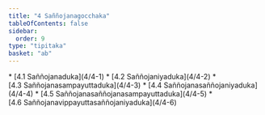 ```yaml
---
title: "4 Saññojanagocchaka"
tableOfContents: false
sidebar:
  order: 9
type: "tipitaka"
basket: "ab"
---
```



<DynamicBreadcrumb />



<TableOfContents>
* [4.1 Saññojanaduka](4/4-1)
* [4.2 Saññojaniyaduka](4/4-2)
* [4.3 Saññojanasampayuttaduka](4/4-3)
* [4.4 Saññojanasaññojaniyaduka](4/4-4)
* [4.5 Saññojanasaññojanasampayuttaduka](4/4-5)
* [4.6 Saññojanavippayuttasaññojaniyaduka](4/4-6)
</TableOfContents>